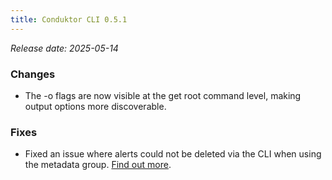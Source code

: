 ```yaml
---
title: Conduktor CLI 0.5.1
---
```


*Release date: 2025-05-14*

### Changes
- The -o flags are now visible at the get root command level, making output options more discoverable.

### Fixes
- Fixed an issue where alerts could not be deleted via the CLI when using the metadata group.
[Find out more](https://github.com/conduktor/ctl/releases/tag/v0.5.1).